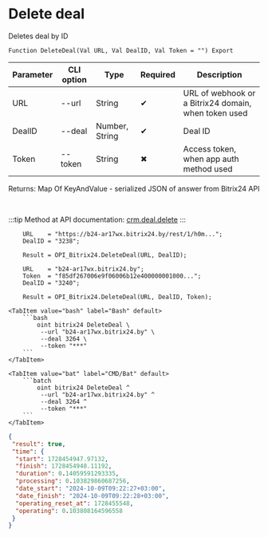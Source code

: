 ﻿---
sidebar_position: 2
---


# Delete deal
 Deletes deal by ID



`Function DeleteDeal(Val URL, Val DealID, Val Token = "") Export`

  | Parameter | CLI option | Type | Required | Description |
  |-|-|-|-|-|
  | URL | --url | String | &#x2714; | URL of webhook or a Bitrix24 domain, when token used |
  | DealID | --deal | Number, String | &#x2714; | Deal ID |
  | Token | --token | String | &#x2716; | Access token, when app auth method used |

  
  Returns:  Map Of KeyAndValue - serialized JSON of answer from Bitrix24 API

<br/>

:::tip
Method at API documentation: [crm.deal.delete](https://dev.1c-bitrix.ru/rest_help/crm/cdeals/crm_deal_delete.php)
:::
<br/>



```bsl title="1C:Enterprise/OneScript code example"
    URL    = "https://b24-ar17wx.bitrix24.by/rest/1/h0m...";
    DealID = "3238";

    Result = OPI_Bitrix24.DeleteDeal(URL, DealID);

    URL    = "b24-ar17wx.bitrix24.by";
    Token  = "f85df267006e9f06006b12e400000001000...";
    DealID = "3240";

    Result = OPI_Bitrix24.DeleteDeal(URL, DealID, Token);
```
 

 <Tabs>
  
    <TabItem value="bash" label="Bash" default>
        ```bash
            oint bitrix24 DeleteDeal \
             --url "b24-ar17wx.bitrix24.by" \
             --deal 3264 \
             --token "***"
        ```
    </TabItem>
  
    <TabItem value="bat" label="CMD/Bat" default>
        ```batch
            oint bitrix24 DeleteDeal ^
             --url "b24-ar17wx.bitrix24.by" ^
             --deal 3264 ^
             --token "***"
        ```
    </TabItem>
</Tabs>


```json title="Result"
{
 "result": true,
 "time": {
  "start": 1728454947.97132,
  "finish": 1728454948.11192,
  "duration": 0.14059591293335,
  "processing": 0.103829860687256,
  "date_start": "2024-10-09T09:22:27+03:00",
  "date_finish": "2024-10-09T09:22:28+03:00",
  "operating_reset_at": 1728455548,
  "operating": 0.103808164596558
 }
}
```
